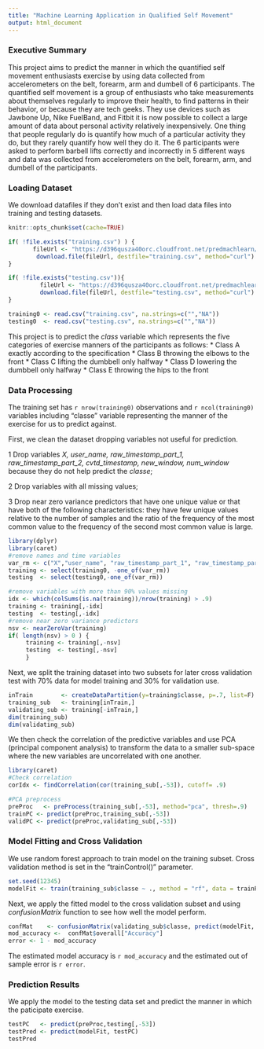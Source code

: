 ```yaml
---
title: "Machine Learning Application in Qualified Self Movement"
output: html_document
---
```



### Executive Summary

This project aims to predict the manner in which the quantified self movement enthusiasts exercise by using data collected from accelerometers on the belt, forearm, arm and dumbell of 6 participants. The quantified self movement is a group of enthusiasts who take measurements about themselves regularly to improve their health, to find patterns in their behavior, or because they are tech geeks. They use devices such as Jawbone Up, Nike FuelBand, and Fitbit it is now possible to collect a large amount of data about personal activity relatively inexpensively. One thing that people regularly do is quantify how much of a particular activity they do, but they rarely quantify how well they do it. The 6 participants were asked to perform barbell lifts correctly and incorrectly in 5 different ways and data was collected from accelerometers on the belt, forearm, arm, and dumbell of the participants. 

### Loading Dataset

We download datafiles if they don't exist and then load data files into training and testing datasets.

```r
knitr::opts_chunk$set(cache=TRUE)
```

```r
if( !file.exists("training.csv") ) {
       fileUrl <- "https://d396qusza40orc.cloudfront.net/predmachlearn/pml-training.csv"
        download.file(fileUrl, destfile="training.csv", method="curl") 
}

if( !file.exists("testing.csv")){
         fileUrl <- "https://d396qusza40orc.cloudfront.net/predmachlearn/pml-testing.csv"
         download.file(fileUrl, destfile="testing.csv", method="curl") 
}

training0 <- read.csv("training.csv", na.strings=c("","NA"))
testing0  <- read.csv("testing.csv", na.strings=c("","NA"))
```

This project is to predict the *class* variable which represents the five categories of exercise manners of the participants as follows:
* Class A exactly according to the specification
* Class B throwing the elbows to the front 
* Class C lifting the dumbbell only halfway
* Class D lowering the dumbbell only halfway
* Class E throwing the hips to the front

### Data Processing

The training set has `r nrow(training0)` observations and `r ncol(training0)` variables including "classe" variable representing the manner of the exercise for us to predict against. 


First, we clean the dataset dropping variables not useful for prediction.

1 Drop variables *X, user_name, raw_timestamp_part_1, raw_timestamp_part_2, cvtd_timestamp, new_window, num_window* because they do not help predict the *classe*;

2 Drop variables with all missing values;

3 Drop near zero variance predictors that have one unique value or that have both of the following characteristics: they have few unique values relative to the number of samples and the ratio of the frequency of the most common value to the frequency of the second most common value is large.

```r
library(dplyr)
library(caret)
#remove names and time variables
var_rm <- c("X","user_name", "raw_timestamp_part_1", "raw_timestamp_part_2", "cvtd_timestamp", "new_window", "num_window")
training <- select(training0, -one_of(var_rm))
testing  <- select(testing0,-one_of(var_rm))

#remove variables with more than 90% values missing  
idx <- which(colSums(is.na(training))/nrow(training) > .9)
training <- training[,-idx]
testing  <- testing[,-idx]
#remove near zero variance predictors
nsv <- nearZeroVar(training)
if( length(nsv) > 0 ) {
     training <- training[,-nsv]
     testing  <- testing[,-nsv]
     }
```

Next, we split the training dataset into two subsets for later cross validation test with 70% data for model training and 30% for validation use.

```r
inTrain        <- createDataPartition(y=training$classe, p=.7, list=F)
training_sub   <- training[inTrain,]
validating_sub <- training[-inTrain,]
dim(training_sub)
dim(validating_sub)
```

We then check the correlation of the predictive variables and use PCA (principal component analysis) to transform the data to a smaller sub-space where the new variables are uncorrelated with one another.

```r
library(caret)
#Check correlation
corIdx <- findCorrelation(cor(training_sub[,-53]), cutoff= .9)

#PCA preprocess
preProc   <- preProcess(training_sub[,-53], method="pca", thresh=.9)
trainPC <- predict(preProc,training_sub[,-53])
validPC <- predict(preProc,validating_sub[,-53])
```

### Model Fitting and Cross Validation

We use random forest approach to train model on the training subset. Cross validation method is set in the "trainControl()" parameter.

```r
set.seed(12345)
modelFit <- train(training_sub$classe ~ ., method = "rf", data = trainPC, trControl = trainControl(method = "cv", number = 4), importance = TRUE)
```

Next, we apply the fitted model to the cross validation subset and using *confusionMatrix* function to see how well the model perform.

```r
confMat    <- confusionMatrix(validating_sub$classe, predict(modelFit, validPC))
mod_accuracy <-  confMat$overall["Accuracy"]
error <- 1 - mod_accuracy
```

The estimated model accuracy is `r mod_accuracy` and the estimated out of sample error is  `r error`.

### Prediction Results

We apply the model to the testing data set and predict the manner in which the paticipate exercise.

```r
testPC   <- predict(preProc,testing[,-53])
testPred <- predict(modelFit, testPC) 
testPred
```

